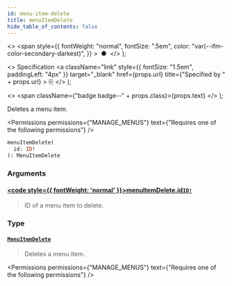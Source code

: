 ```yaml
---
id: menu-item-delete
title: menuItemDelete
hide_table_of_contents: false
---
```


  <>
    <span
      style={{
        fontWeight: "normal",
        fontSize: ".5em",
        color: "var(--ifm-color-secondary-darkest)",
      }}
    >
      &nbsp;●&nbsp;
    </span>
  </>
);

  <>
    Specification
    <a
      className="link"
      style={{ fontSize: "1.5em", paddingLeft: "4px" }}
      target="\_blank"
      href={props.url}
      title={"Specified by " + props.url}
    >
      ⎘
    </a>
  </>
);

  <>
    <span className={"badge badge--" + props.class}>{props.text}</span>
  </>
);

Deletes a menu item.

<Permissions
  permissions={"MANAGE_MENUS"}
  text={"Requires one of the following permissions"}
/>

```graphql
menuItemDelete(
  id: ID!
): MenuItemDelete
```

### Arguments

#### [<code style={{ fontWeight: 'normal' }}>menuItemDelete.<b>id</b></code>](#)<Bullet />[`ID!`](../../../api-reference/miscellaneous/scalars/id) <Badge class="secondary" text="non-null"/> <Badge class="secondary" text="scalar"/>

> ID of a menu item to delete.

### Type

#### [`MenuItemDelete`](../../../api-reference/miscellaneous/objects/menu-item-delete) <Badge class="secondary" text="object"/>

> Deletes a menu item.

<Permissions
  permissions={"MANAGE_MENUS"}
  text={"Requires one of the following permissions"}
/>

>

